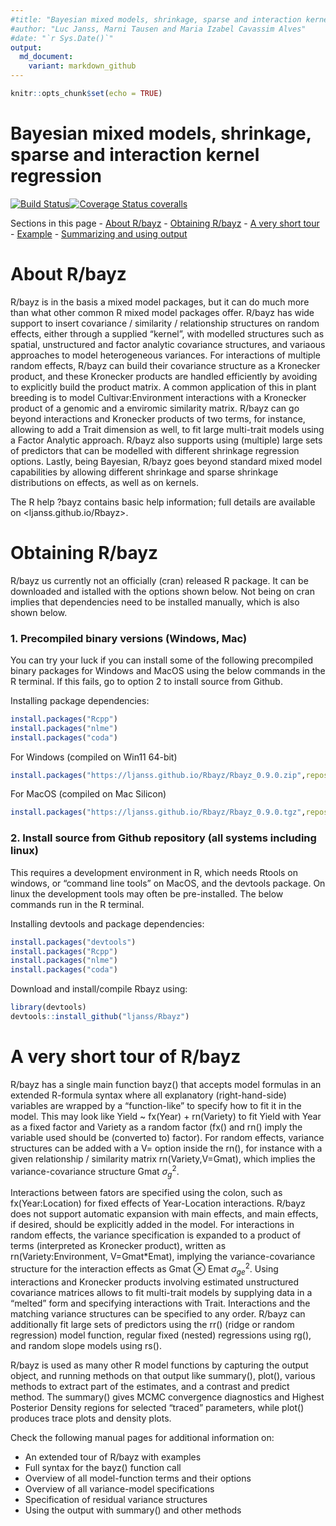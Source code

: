 ```yaml
---
#title: "Bayesian mixed models, shrinkage, sparse and interaction kernel regression"
#author: "Luc Janss, Marni Tausen and Maria Izabel Cavassim Alves"
#date: "`r Sys.Date()`"
output:
  md_document:
    variant: markdown_github
---
```


```r
knitr::opts_chunk$set(echo = TRUE)
```

# Bayesian mixed models, shrinkage, sparse and interaction kernel regression
[![Build Status](https://travis-ci.org/MarniTausen/BayzR.svg?branch=master)](https://travis-ci.org/MarniTausen/BayzR)[![Coverage Status coveralls](https://coveralls.io/repos/github/MarniTausen/BayzR/badge.svg?branch=master)](https://coveralls.io/github/MarniTausen/BayzR?branch=master)

Sections in this page
-   [About R/bayz](#About R/bayz)
-   [Obtaining R/bayz](#Obtaining R/bayz)
-   [A very short tour](#A very short tour of R/bayz)
-   [Example](#examples)
-   [Summarizing and using output](usingOutput.html)

# About R/bayz

R/bayz is in the basis a mixed model packages, but it can do much more than what other common R mixed model packages offer.
R/bayz has wide support to insert covariance / similarity / relationship structures on random effects, either
through a supplied "kernel", with modelled structures such as spatial, unstructured and factor analytic
covariance structures, and variaous approaches to model heterogeneous variances. For interactions of
multiple random effects, R/bayz can build their covariance structure as a Kronecker product, and these
Kronecker products are handled efficiently by avoiding to explicitly build the product matrix. A common
application of this in plant breeding is to model Cultivar:Environment interactions with a Kronecker product
of a genomic and a enviromic similarity matrix. R/bayz can go beyond interactions and Kronecker products
of two terms, for instance, allowing to add a Trait dimension as well, to fit large multi-trait models using
a Factor Analytic approach. R/bayz also
supports using (multiple) large sets of predictors that can be modelled with different shrinkage regression options.
Lastly, being Bayesian, R/bayz goes beyond standard mixed model capabilities by allowing different shrinkage and
sparse shrinkage distributions on effects, as well as on kernels. 

The R help ?bayz contains basic help information; full details are available on <ljanss.github.io/Rbayz>.

# Obtaining R/bayz

R/bayz us currently not an officially (cran) released R package. It can be downloaded and istalled with the options
shown below. Not being on cran implies that dependencies need to be installed manually, which is also shown below.

### 1. Precompiled binary versions (Windows, Mac)

You can try your luck if you can install some of the following precompiled binary packages for Windows and
MacOS using the below commands in the R terminal. If this fails, go to option 2 to install source from Github.

Installing package dependencies:
```r
install.packages("Rcpp")
install.packages("nlme")
install.packages("coda")
```

For Windows (compiled on Win11 64-bit)
```r
install.packages("https://ljanss.github.io/Rbayz/Rbayz_0.9.0.zip",repos=NULL,type="win.binary")
```

For MacOS (compiled on Mac Silicon)
```r
install.packages("https://ljanss.github.io/Rbayz/Rbayz_0.9.0.tgz",repos=NULL,type="mac.binary")
```

### 2. Install source from Github repository (all systems including linux)

This requires a development environment in R, which needs Rtools on windows, or "command line tools" on MacOS,
and the devtools package. On linux the development tools may often be pre-installed. The below commands run
in the R terminal.

Installing devtools and package dependencies:
```r
install.packages("devtools")
install.packages("Rcpp")
install.packages("nlme")
install.packages("coda")
```

Download and install/compile Rbayz using:
```r
library(devtools)
devtools::install_github("ljanss/Rbayz")
```

# A very short tour of R/bayz

R/bayz has a single main function bayz() that accepts model formulas in an extended
R-formula syntax where all
explanatory (right-hand-side) variables are wrapped by a "function-like" to specify
how to fit it in the model. 
This may look like Yield ~ fx(Year) + rn(Variety)
to fit Yield with Year as a fixed factor and Variety as a random factor (fx() and rn()
imply the variable used should be (converted to) factor).
For random effects, variance structures can be added with a V= option inside the
rn(), for instance with a given relationship / similarity matrix rn(Variety,V=Gmat),
which implies the variance-covariance structure Gmat $\sigma_g^2$.

Interactions between fators are specified using the colon, such as fx(Year:Location)
for fixed effects of Year-Location interactions. R/bayz does
not support automatic expansion with main effects, and main effects, if desired, should
be explicitly added in the model. For interactions in random effects, the variance specification
is expanded to a product of terms (interpreted as Kronecker product), written as
rn(Variety:Environment, V=Gmat*Emat), implying the variance-covariance structure for
the interaction effects as Gmat $\otimes$ Emat $\sigma_{ge}^2$. Using interactions
and Kronecker products involving estimated unstructured covariance matrices allows to
fit multi-trait models by supplying data in a "melted" form and specifying interactions
with Trait. Interactions and the matching variance structures can be specified to any order.
R/bayz can additionally fit large sets of predictors using the rr() (ridge or random regression)
model function, regular fixed (nested) regressions using rg(), and random slope models using rs().

R/bayz is used as many other R model functions by capturing the output object, and running methods
on that output like summary(), plot(), various methods to extract part of the estimates, and a
contrast and predict method. The summary() gives MCMC convergence diagnostics and Highest Posterior
Density regions for selected "traced" parameters, while plot() produces trace plots and density plots.

Check the following manual pages for additional information on:

-   An extended tour of R/bayz with examples
-   Full syntax for the bayz() function call
-   Overview of all model-function terms and their options
-   Overview of all variance-model specifications
-   Specification of residual variance structures
-   Using the output with summary() and other methods

